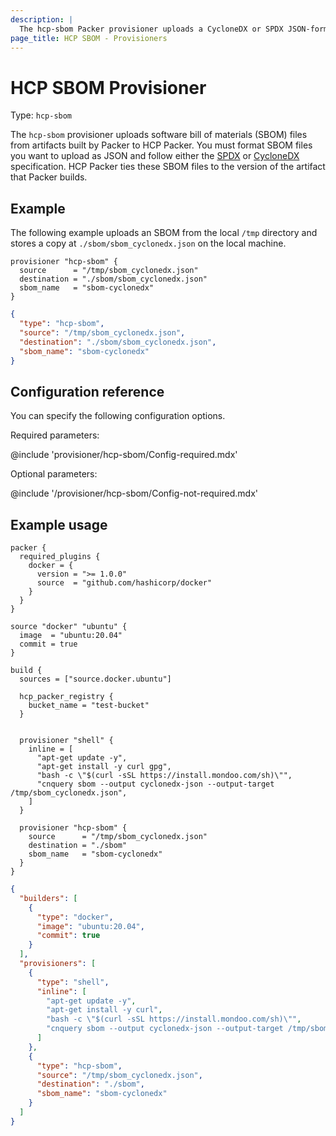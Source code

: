 ```yaml
---
description: |
  The hcp-sbom Packer provisioner uploads a CycloneDX or SPDX JSON-formatted software bill of materials record to HCP Packer.
page_title: HCP SBOM - Provisioners
---
```


<BadgesHeader>
  <PluginBadge type="official"/>
</BadgesHeader>

# HCP SBOM Provisioner

Type: `hcp-sbom`

The `hcp-sbom` provisioner uploads software bill of materials (SBOM) files from artifacts built by Packer to HCP Packer. You must format  SBOM files you want to upload as JSON and follow either the [SPDX](https://spdx.github.io/spdx-spec/latest) or [CycloneDX](https://cyclonedx.org/) specification. HCP Packer ties these SBOM files to the version of the artifact that Packer builds.

## Example

The following example uploads an SBOM from the local `/tmp` directory and stores a copy at `./sbom/sbom_cyclonedx.json` on the local machine.

<Tabs>
<Tab heading="HCL2">

```hcl
provisioner "hcp-sbom" {
  source      = "/tmp/sbom_cyclonedx.json"
  destination = "./sbom/sbom_cyclonedx.json"
  sbom_name   = "sbom-cyclonedx"
}
```

</Tab>
<Tab heading="JSON">

```json
{
  "type": "hcp-sbom",
  "source": "/tmp/sbom_cyclonedx.json",
  "destination": "./sbom/sbom_cyclonedx.json",
  "sbom_name": "sbom-cyclonedx"
}
```

</Tab>
</Tabs>

## Configuration reference

You can specify the following configuration options.

Required parameters:

@include 'provisioner/hcp-sbom/Config-required.mdx'

Optional parameters:

@include '/provisioner/hcp-sbom/Config-not-required.mdx'

## Example usage

<Tabs>
<Tab heading="HCL2">

```hcl
packer {
  required_plugins {
    docker = {
      version = ">= 1.0.0"
      source  = "github.com/hashicorp/docker"
    }
  }
}

source "docker" "ubuntu" {
  image  = "ubuntu:20.04"
  commit = true
}

build {
  sources = ["source.docker.ubuntu"]

  hcp_packer_registry {
    bucket_name = "test-bucket"
  }


  provisioner "shell" {
    inline = [
      "apt-get update -y",
      "apt-get install -y curl gpg",
      "bash -c \"$(curl -sSL https://install.mondoo.com/sh)\"",
      "cnquery sbom --output cyclonedx-json --output-target /tmp/sbom_cyclonedx.json",
    ]
  }

  provisioner "hcp-sbom" {
    source      = "/tmp/sbom_cyclonedx.json"
    destination = "./sbom"
    sbom_name   = "sbom-cyclonedx"
  }
}
```

</Tab>
<Tab heading="JSON">

```json
{
  "builders": [
    {
      "type": "docker",
      "image": "ubuntu:20.04",
      "commit": true
    }
  ],
  "provisioners": [
    {
      "type": "shell",
      "inline": [
        "apt-get update -y",
        "apt-get install -y curl",
        "bash -c \"$(curl -sSL https://install.mondoo.com/sh)\"",
        "cnquery sbom --output cyclonedx-json --output-target /tmp/sbom_cyclonedx.json"
      ]
    },
    {
      "type": "hcp-sbom",
      "source": "/tmp/sbom_cyclonedx.json",
      "destination": "./sbom",
      "sbom_name": "sbom-cyclonedx"
    }
  ]
}
```

</Tab>
</Tabs>